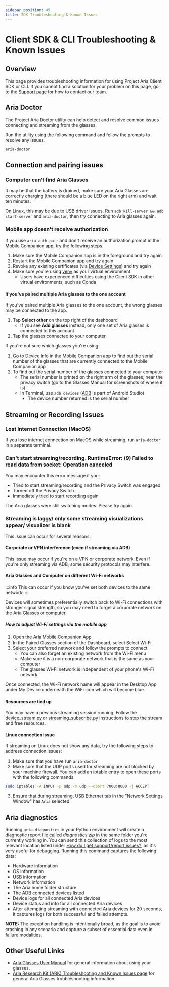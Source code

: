 ```yaml
---
sidebar_position: 45
title: SDK Troubleshooting & Known Issues
---
```


# Client SDK & CLI Troubleshooting & Known Issues

## Overview
This page provides troubleshooting information for using Project Aria Client SDK or CLI. If you cannot find a solution for your problem on this page, go to the [Support page](/support.mdx) for how to contact our team.

## Aria Doctor

The Project Aria Doctor utility can help detect and resolve common issues connecting and streaming from the glasses.

Run the utility using the following command and follow the prompts to resolve any issues.

```bash
aria-doctor
```

## Connection and pairing issues

### Computer can't find Aria Glasses
It may be that the battery is drained, make sure your Aria Glasses are correctly charging (there should be a blue LED on the right arm) and wait ten minutes.

On Linux, this may be due to USB driver issues. Run `adb kill-server && adb start-server` and `aria-doctor`, then try connecting to Aria glasses again.


### Mobile app doesn't receive authorization
If you use `aria auth pair` and don't receive an authorization prompt in the Mobile Companion app, try the following steps.

1. Make sure the Mobile Companion app is in the foreground and try again
2. Restart the Mobile Companion app and try again
3. Revoke any existing certificates (via [Device Settings](/docs/ARK/mobile_companion_app#aria-device-settings)) and try again
4. Make sure you're using [venv](https://docs.python.org/3/library/venv.html) as your virtual environment
    * Users have experienced difficulties using the Client SDK in other virtual environments, such as Conda

#### If you've paired multiple Aria glasses to the one account
If you've paired multiple Aria glasses to the one account, the wrong glasses may be connected to the app.
1. Tap **Select other** on the top right of the dashboard
    - If you see **Add glasses** instead, only one set of Aria glasses is connected to this account
2. Tap the glasses connected to your computer

If you're not sure which glasses you're using:
1. Go to Device Info in the Mobile Companion app to find out the serial number of the glasses that are currently connected to the Mobile Companion app
2. To find out the serial number of the glasses connected to your computer
    - The serial number is printed on the right arm of the glasses, near the privacy switch (go to the Glasses Manual for screenshots of where it is)
    - In Terminal, use `adb devices` ([ADB](https://developer.android.com/studio/command-line/adb) is part of Android Studio)
      - The device number returned is the serial number

## Streaming or Recording Issues

### Lost Internet Connection (MacOS)

If you lose internet connection on MacOS while streaming, run `aria-doctor` in a separate terminal.

### Can't start streaming/recording. RuntimeError: (9) Failed to read data from socket: Operation canceled

You may encounter this error message if you:
- Tried to start streaming/recording and the Privacy Switch was engaged
- Turned off the Privacy Switch
- Immediately tried to start recording again

The Aria glasses were still switching modes. Please try again.


### Streaming is laggy/ only some streaming visualizations appear/ visualizer is blank

This issue can occur for several reasons.

####  Corporate or VPN interference (even if streaming via ADB)

This issue may occur if you're on a VPN or corporate network. Even if you're only streaming via ADB, some security protocols may interfere.

#### Aria Glasses and Computer on different Wi-Fi networks

:::info
This can occur if you know you've set both devices to the same network!
:::

Devices will sometimes preferentially switch back to Wi-Fi connections with stronger signal strength, so you may need to forget a corporate network on the Aria Glasses or computer.

##### How to adjust Wi-Fi settings via the mobile app
1. Open the Aria Mobile Companion App
2. In the Paired Glasses section of the Dashboard, select Select Wi-Fi
3. Select your preferred network and follow the prompts to connect
    - You can also forget an existing network from the Wi-Fi menu
    - Make sure it is a non-corporate network that is the same as your computer
    - The glasses Wi-Fi network is independent of your phone's Wi-Fi network

Once connected, the Wi-Fi network name will appear in the Desktop App under My Device underneath the WiFi icon which will become blue.

#### Resources are tied up

You may have a previous streaming session running. Follow the [device_stream.py](/docs/ARK/sdk/samples/device_stream) or [streaming_subscribe.py](/docs/ARK/sdk/samples/streaming_subscribe) instructions to stop the stream and free resources.


#### Linux connection issue

If streaming on Linux does not show any data, try the following steps to address connection issues:
  1. Make sure that you have run `aria-doctor`
  2. Make sure that the UDP ports used for streaming are not blocked by your machine firewall. You can add an iptable entry to open these ports with the following commands

```bash
sudo iptables -A INPUT -p udp -m udp --dport 7000:8000 -j ACCEPT
```

  3. Ensure that during streaming, USB Ethernet tab in the "Network Settings Window" has `Aria` selected

## Aria diagnostics
Running `aria-diagnostics` in your Python environment will create a diagnostic report file called *diagnostics.zip* in the same folder you're currently working in. You can send this collection of logs to the most relevant location listed under [How do I get support/report issues?](/support.mdx#how-do-i-get-supportreport-issues), as it's very useful for debugging. Running this command captures the following data:
* Hardware information
* OS information
* USB information
* Network information
* The Aria home folder structure
* The ADB connected devices listed
* Device logs for all connected Aria devices
* Device status and info for all connected Aria devices
* After attempting streaming with connected Aria devices for 20 seconds, it captures logs for both successful and failed attempts.

**NOTE:** The exception handling is intentionally broad, as the goal is to avoid crashing in any scenario and capture a subset of essential data even in failure modalities.

## Other Useful Links

* [Aria Glasses User Manual](/ARK/glasses_manual/glasses_user_manual.mdx) for general information about using your glasses.
* [Aria Research Kit (ARK) Troubleshooting and Known Issues page](/ARK/troubleshooting/troubleshooting_issues.mdx) for general Aria Glasses troubleshooting information.

